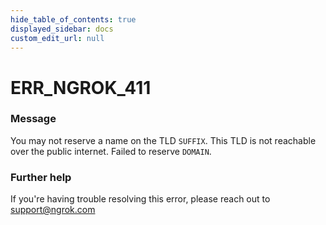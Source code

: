 ```yaml
---
hide_table_of_contents: true
displayed_sidebar: docs
custom_edit_url: null
---
```



# ERR_NGROK_411

### Message
You may not reserve a name on the TLD `SUFFIX`. This TLD is not reachable over the public internet. Failed to reserve `DOMAIN`.

### Further help
If you're having trouble resolving this error, please reach out to [support@ngrok.com](mailto:support@ngrok.com?subject=Help%20with%20ERR_NGROK_411)


<ErrorDetails error='err_ngrok_411' />
